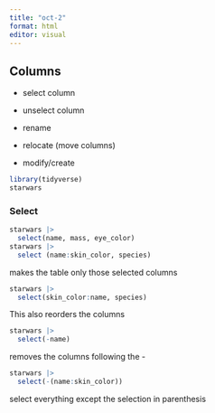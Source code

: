 ```yaml
---
title: "oct-2"
format: html
editor: visual
---
```


## Columns

-   select column

-   unselect column

-   rename

-   relocate (move columns)

-   modify/create

```r
library(tidyverse)
starwars
```

### Select

```r
starwars |>
  select(name, mass, eye_color)
starwars |>
  select (name:skin_color, species)
```

makes the table only those selected columns

```r
starwars |>
  select(skin_color:name, species)
```

This also reorders the columns

```r
starwars |>
  select(-name)
```

removes the columns following the -

```r
starwars |>
  select(-(name:skin_color))
```

select everything except the selection in parenthesis

